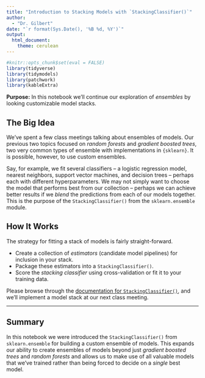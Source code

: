 ```yaml
---
title: "Introduction to Stacking Models with `StackingClassifier()`"
author: 
  - "Dr. Gilbert"
date: "`r format(Sys.Date(), '%B %d, %Y')`"
output: 
  html_document:
    theme: cerulean
---
```


```r
#knitr::opts_chunk$set(eval = FALSE)
library(tidyverse)
library(tidymodels)
library(patchwork)
library(kableExtra)
```

**Purpose:** In this notebook we'll continue our exploration of *ensembles* by looking customizable model stacks.

## The Big Idea

We've spent a few class meetings talking about ensembles of models. Our previous two topics focused on *random forests* and *gradient boosted trees*, two very common types of ensemble with implementations in `{sklearn}`. It is possible, however, to use custom ensembles. 

Say, for example, we fit several classifiers -- a logistic regression model, nearest neighbors, support vector machines, and decision trees -- perhaps each with different hyperparameters. We may not simply want to choose the model that performs best from our collection -- perhaps we can achieve better results if we *blend* the predictions from each of our models together. This is the purpose of the `StackingClassifier()` from the `sklearn.ensemble` module.

## How It Works

The strategy for fitting a stack of models is fairly straight-forward.

+ Create a collection of *estimators* (candidate model pipelines) for inclusion in your stack.
+ Package these estimators into a `StackingClassifier()`.
+ Score the *stacking classifier* using cross-validation or fit it to your training data.


Please browse through the [documentation for `StackingClassifier()`](https://scikit-learn.org/stable/modules/generated/sklearn.ensemble.StackingClassifier.html), and we'll implement a model stack at our next class meeting.

***

## Summary

In this notebook we were introduced the `StackingClassifier()` from `sklearn.ensemble` for building a custom ensemble of models. This expands our ability to create ensembles of models beyond just *gradient boosted trees* and *random forests* and allows us to make use of all valuable models that we've trained rather than being forced to decide on a *single* best model.